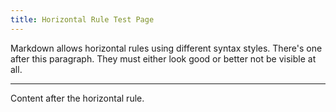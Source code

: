 ```yaml
---
title: Horizontal Rule Test Page
---
```


Markdown allows horizontal rules using different syntax styles. There's one after this paragraph. They must either look good or better not be visible at all.

---

Content after the horizontal rule.
